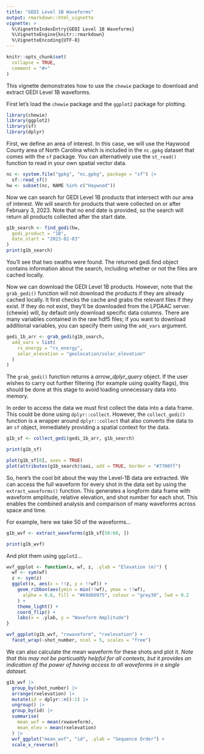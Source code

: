 ```yaml
---
title: "GEDI Level 1B Waveforms"
output: rmarkdown::html_vignette
vignette: >
  %\VignetteIndexEntry{GEDI Level 1B Waveforms}
  %\VignetteEngine{knitr::rmarkdown}
  %\VignetteEncoding{UTF-8}
---
```


```r
knitr::opts_chunk$set(
  collapse = TRUE,
  comment = "#>"
)
```

This vignette demonstrates how to use the `chewie` package to download and
extract GEDI Level 1B waveforms. 

First let's load the `chewie` package and the `ggplot2` package for plotting.

```r
library(chewie)
library(ggplot2)
library(sf)
library(dplyr)
```

First, we define an area of interest. In this case, we will use the Haywood County
area of North Carolina which is included in the `nc.gpkg` dataset that comes
with the `sf` package. You can alternatively use the `st_read()` function to
read in your own spatial vector data.

```r
nc <- system.file("gpkg", "nc.gpkg", package = "sf") |>
  sf::read_sf()
hw <- subset(nc, NAME %in% c("Haywood"))
```

Now we can search for GEDI Level 1B products that intersect with our area of
interest. We will search for products that were collected on or after February
3, 2023. Note that no end date is provided, so the search will return all
products collected after the start date.

```r
g1b_search <- find_gedi(hw,
  gedi_product = "1B",
  date_start = "2023-02-03"
)
print(g1b_search)
```
You'll see that two swaths were found. The returned gedi.find object contains 
information about the search, including whether or not the files are cached 
locally.

Now we can download the GEDI Level 1B products. However, note that the `grab_gedi()`
function will not download the products if they are already cached locally. It 
first checks the cache and grabs the relevant files if they exist. If they do
not exist, they'll be downloaded from the LPDAAC server. {chewie} will, by 
default only download specific data columns. There are many variables contained
in the raw hdf5 files; if you want to download additional variables, you can
specify them using the `add_vars` argument.

```r
gedi_1b_arr <- grab_gedi(g1b_search,
  add_vars = list(
    rx_energy = "rx_energy",
    solar_elevation = "geolocation/solar_elevation"
  )
)
```

The  `grab_gedi()` function returns a *arrow_dplyr_query* object. If the user 
wishes to carry out further filtering (for example using quality flags), this 
should be done at this stage to avoid loading unnecessary data into memory.

In order to access the data we must first collect the data into a data frame.
This could be done using `dplyr::collect`. However, the `collect_gedi()` function
is a wrapper around `dplyr::collect` that also converts the data to an `sf`
object, immediately providing a spatial context for the data. 
```r
g1b_sf <- collect_gedi(gedi_1b_arr, g1b_search)

print(g1b_sf)

plot(g1b_sf[0], axes = TRUE)
plot(attributes(g1b_search)$aoi, add = TRUE, border = "#7700ff")
```

So, here's the cool bit about the way the Level-1B data are extracted. We can
access the full waveform for every shot in the data set by using the 
`extract_waveforms()` function. This generates a longform data frame with 
waveform amplitude, relative elevation, and shot number for each shot. This enables
the combined analysis and comparison of many waveforms across space and time. 

For example, here we take 50 of the waveforms...
```r
g1b_wvf <- extract_waveforms(g1b_sf[50:60, ])

print(g1b_wvf)
```

And plot them using `ggplot2`...

```r
wvf_ggplot <- function(x, wf, z, .ylab = "Elevation (m)") {
  wf <- sym(wf)
  z <- sym(z)
  ggplot(x, aes(x = !!z, y = !!wf)) +
    geom_ribbon(aes(ymin = min(!!wf), ymax = !!wf),
      alpha = 0.6, fill = "#69d66975", colour = "grey30", lwd = 0.2
    ) +
    theme_light() +
    coord_flip() +
    labs(x = .ylab, y = "Waveform Amplitude")
}

wvf_ggplot(g1b_wvf, "rxwaveform", "rxelevation") +
  facet_wrap(~shot_number, ncol = 5, scales = "free")
```

We can also calculate the mean waveform for these shots and plot it. *Note that
this may not be particualtly helpful for all contexts, but it provides an indication
of the power of having access to all waveforms in a single dataset.*

```r
g1b_wvf |>
  group_by(shot_number) |>
  arrange(rxelevation) |>
  mutate(id = dplyr::n():1) |>
  ungroup() |>
  group_by(id) |>
  summarise(
    mean_wvf = mean(rxwaveform),
    mean_elev = mean(rxelevation)
  ) |>
  wvf_ggplot("mean_wvf", "id", .ylab = "Sequence Order") +
  scale_x_reverse()
```